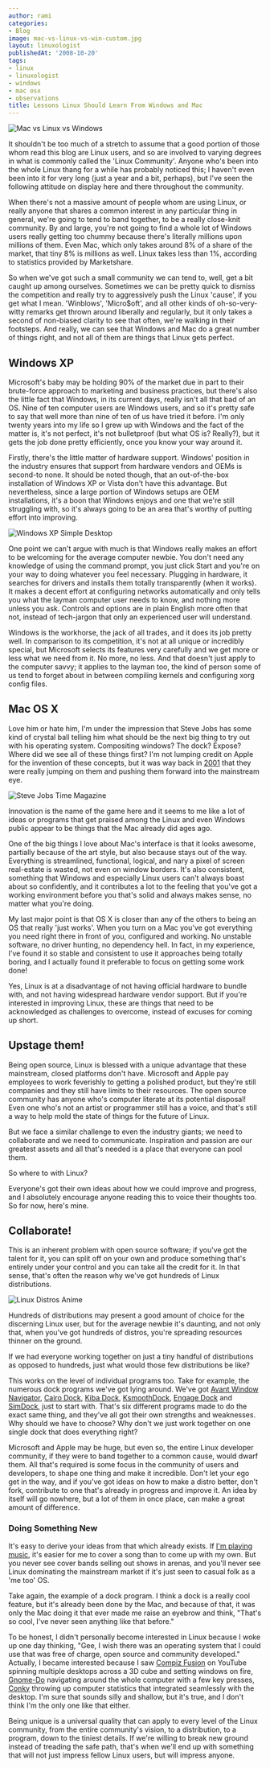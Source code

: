 ```yaml
---
author: rami
categories:
- Blog
image: mac-vs-linux-vs-win-custom.jpg
layout: linuxologist
publishedAt: '2008-10-20'
tags:
- linux
- linuxologist
- windows
- mac osx
- observations
title: Lessons Linux Should Learn From Windows and Mac
---
```


![Mac vs Linux vs Windows](/assets/images/content/blog/mac-vs-linux-vs-win-custom.jpg)

It shouldn't be too much of a stretch to assume that a good portion of those whom read this blog are Linux users, and so are involved to varying degrees in what is commonly called the 'Linux Community'. Anyone who's been into the whole Linux thang for a while has probably noticed this; I haven't even been into it for very long (just a year and a bit, perhaps), but I've seen the following attitude on display here and there throughout the community.

When there's not a massive amount of people whom are using Linux, or really anyone that shares a common interest in any particular thing in general, we're going to tend to band together, to be a really close-knit community. By and large, you're not going to find a whole lot of Windows users really getting too chummy because there's literally millions upon millions of them. Even Mac, which only takes around 8% of a share of the market, that tiny 8% is millions as well. Linux takes less than 1%, according to statistics provided by Marketshare.

So when we've got such a small community we can tend to, well, get a bit caught up among ourselves. Sometimes we can be pretty quick to dismiss the competition and really try to aggressively push the Linux 'cause', if you get what I mean. 'Winblows', 'Micro$oft', and all other kinds of oh-so-very-witty remarks get thrown around liberally and regularly, but it only takes a second of non-biased clarity to see that often, we're walking in their footsteps. And really, we can see that Windows and Mac do a great number of things right, and not all of them are things that Linux gets perfect.

## Windows XP

Microsoft's baby may be holding 90% of the market due in part to their brute-force approach to marketing and business practices, but there's also the little fact that Windows, in its current days, really isn't all that bad of an OS. Nine of ten computer users are Windows users, and so it's pretty safe to say that well more than nine of ten of us have tried it before. I'm only twenty years into my life so I grew up with Windows and the fact of the matter is, it's not perfect, it's not bulletproof (but what OS is? Really?), but it gets the job done pretty efficiently, once you know your way around it.

Firstly, there's the little matter of hardware support. Windows' position in the industry ensures that support from hardware vendors and OEMs is second-to none. It should be noted though, that an out-of-the-box installation of Windows XP or Vista don't have this advantage. But nevertheless, since a large portion of Windows setups are OEM installations, it's a boon that Windows enjoys and one that we're still struggling with, so it's always going to be an area that's worthy of putting effort into improving.

![Windows XP Simple Desktop](/assets/images/content/blog/windows-xp-simple-desktop-1.png)

One point we can't argue with much is that Windows really makes an effort to be welcoming for the average computer newbie. You don't need any knowledge of using the command prompt, you just click Start and you're on your way to doing whatever you feel necessary. Plugging in hardware, it searches for drivers and installs them totally transparently (when it works). It makes a decent effort at configuring networks automatically and only tells you what the layman computer user needs to know, and nothing more unless you ask. Controls and options are in plain English more often that not, instead of tech-jargon that only an experienced user will understand.

Windows is the workhorse, the jack of all trades, and it does its job pretty well. In comparison to its competition, it's not at all unique or incredibly special, but Microsoft selects its features very carefully and we get more or less what we need from it. No more, no less. And that doesn't just apply to the computer savvy; it applies to the layman too, the kind of person some of us tend to forget about in between compiling kernels and configuring xorg config files.

## Mac OS X

Love him or hate him, I'm under the impression that Steve Jobs has some kind of crystal ball telling him what should be the next big thing to try out with his operating system. Compositing windows? The dock? Expose? Where did we see all of these things first? I'm not lumping credit on Apple for the invention of these concepts, but it was way back in [2001](http://en.wikipedia.org/wiki/Mac_OS_X_v10.0) that they were really jumping on them and pushing them forward into the mainstream eye.

![Steve Jobs Time Magazine](/assets/images/content/blog/steve_jobs_time_magazine.jpg)

Innovation is the name of the game here and it seems to me like a lot of ideas or programs that get praised among the Linux and even Windows public appear to be things that the Mac already did ages ago.

One of the big things I love about Mac's interface is that it looks awesome, partially because of the art style, but also because stays out of the way. Everything is streamlined, functional, logical, and nary a pixel of screen real-estate is wasted, not even on window borders. It's also consistent, something that Windows and especially Linux users can't always boast about so confidently, and it contributes a lot to the feeling that you've got a working environment before you that's solid and always makes sense, no matter what you're doing.

My last major point is that OS X is closer than any of the others to being an OS that really 'just works'. When you turn on a Mac you've got everything you need right there in front of you, configured and working. No unstable software, no driver hunting, no dependency hell. In fact, in my experience, I've found it so stable and consistent to use it approaches being totally boring, and I actually found it preferable to focus on getting some work done!

Yes, Linux is at a disadvantage of not having official hardware to bundle with, and not having widespread hardware vendor support. But if you're interested in improving Linux, these are things that need to be acknowledged as challenges to overcome, instead of excuses for coming up short.

## Upstage them!

Being open source, Linux is blessed with a unique advantage that these mainstream, closed platforms don't have. Microsoft and Apple pay employees to work feverishly to getting a polished product, but they're still companies and they still have limits to their resources. The open source community has anyone who's computer literate at its potential disposal! Even one who's not an artist or programmer still has a voice, and that's still a way to help mold the state of things for the future of Linux.

But we face a similar challenge to even the industry giants; we need to collaborate and we need to communicate. Inspiration and passion are our greatest assets and all that's needed is a place that everyone can pool them.

So where to with Linux?

Everyone's got their own ideas about how we could improve and progress, and I absolutely encourage anyone reading this to voice their thoughts too. So for now, here's mine.

## Collaborate!

This is an inherent problem with open source software; if you've got the talent for it, you can split off on your own and produce something that's entirely under your control and you can take all the credit for it. In that sense, that's often the reason why we've got hundreds of Linux distributions.

![Linux Distros Anime](/assets/images/content/blog/linux-distros.png)

Hundreds of distributions may present a good amount of choice for the discerning Linux user, but for the average newbie it's daunting, and not only that, when you've got hundreds of distros, you're spreading resources thinner on the ground.

If we had everyone working together on just a tiny handful of distributions as opposed to hundreds, just what would those few distributions be like?

This works on the level of individual programs too. Take for example, the numerous dock programs we've got lying around. We've got [Avant Window Navigator](http://code.google.com/p/avant-window-navigator/), [Cairo Dock](http://www.cairo-dock.org/), [Kiba Dock](http://www.kiba-dock.org/), [KsmoothDock](http://www.kde-apps.org/content/show.php?content=6585), [Engage Dock](http://pimpyourlinux.com/linux-feature-review/enlightenment-engage-dock/) and [SimDock](http://sourceforge.net/projects/simdock/), just to start with. That's six different programs made to do the exact same thing, and they've all got their own strengths and weaknesses. Why should we have to choose? Why don't we just work together on one single dock that does everything right?

Microsoft and Apple may be huge, but even so, the entire Linux developer community, if they were to band together to a common cause, would dwarf them. All that's required is some focus in the community of users and developers, to shape one thing and make it incredible. Don't let your ego get in the way, and if you've got ideas on how to make a distro better, don't fork, contribute to one that's already in progress and improve it. An idea by itself will go nowhere, but a lot of them in once place, can make a great amount of difference.

### Doing Something New

It's easy to derive your ideas from that which already exists. If [I'm playing music](/2008/10/05/free-professional-music-production-a-linux-introduction), it's easier for me to cover a song than to come up with my own. But you never see cover bands selling out shows in arenas, and you'll never see Linux dominating the mainstream market if it's just seen to casual folk as a 'me too' OS.

Take again, the example of a dock program. I think a dock is a really cool feature, but it's already been done by the Mac, and because of that, it was only the Mac doing it that ever made me raise an eyebrow and think, "That's so cool, I've never seen anything like that before."

To be honest, I didn't personally become interested in Linux because I woke up one day thinking, "Gee, I wish there was an operating system that I could use that was free of charge, open source and community developed." Actually, I became interested because I saw [Compiz Fusion](http://www.youtube.com/watch?v=E4Fbk52Mk1w) on YouTube spinning multiple desktops across a 3D cube and setting windows on fire, [Gnome-Do](http://do.cooperteam.net/) navigating around the whole computer with a few key presses, [Conky](http://conky.sourceforge.net/) throwing up computer statistics that integrated seamlessly with the desktop. I'm sure that sounds silly and shallow, but it's true, and I don't think I'm the only one like that either.

Being unique is a universal quality that can apply to every level of the Linux community, from the entire community's vision, to a distribution, to a program, down to the tiniest details. If we're willing to break new ground instead of treading the safe path, that's when we'll end up with something that will not just impress fellow Linux users, but will impress anyone.